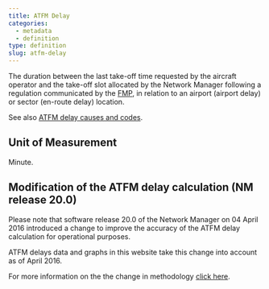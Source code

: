 ```yaml
---
title: ATFM Delay
categories:
  - metadata
  - definition
type: definition
slug: atfm-delay
---
```

The duration between the last take-off time requested by the aircraft operator
and the take-off slot allocated by the Network Manager following a regulation
communicated by the [FMP](/references/acronym/fmp/), in relation to an
airport (airport delay) or sector (en-route delay) location.

See also [ATFM delay causes and codes](/references/definition/atfm-delay-codes/).

## Unit of Measurement

Minute.

## Modification of the ATFM delay calculation (NM release 20.0)

Please note that software release 20.0 of the Network Manager on 04 April 2016
introduced a change to improve the accuracy of the ATFM delay calculation for
operational purposes.

ATFM delays data and graphs in this website take this change into account as of
April 2016.

For more information on the the change in methodology [click here](/references/methodology/ATFM-delay-calculation).
